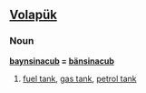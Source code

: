 ==[[Volapük]]==

===Noun===
'''[[baynsinacub]] = [[bänsinacub]]'''

# [[fuel tank]], [[gas tank]], [[petrol tank]]